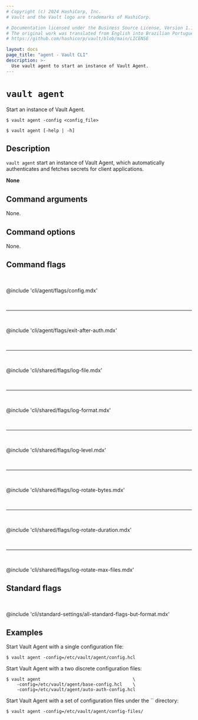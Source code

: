 ```yaml
---
# Copyright (c) 2024 HashiCorp, Inc.
# Vault and the Vault logo are trademarks of HashiCorp.

# Documentation licensed under the Business Source License, Version 1.1.
# The original work was translated from English into Brazilian Portuguese.
# https://github.com/hashicorp/vault/blob/main/LICENSE

layout: docs
page_title: "agent - Vault CLI"
description: >-
  Use vault agent to start an instance of Vault Agent.
---
```


# `vault agent`

Start an instance of Vault Agent.

<CodeBlockConfig hideClipboard>

```shell-session
$ vault agent -config <config_file>

$ vault agent [-help | -h]
```

</CodeBlockConfig>

## Description

`vault agent` start an instance of Vault Agent, which automatically
authenticates and fetches secrets for client applications.

<Tip title="Related API endpoints">

  **None**

</Tip>

## Command arguments

None.

## Command options

None.

## Command flags

<br />

@include 'cli/agent/flags/config.mdx'

<br /><hr /><br />

@include 'cli/agent/flags/exit-after-auth.mdx'

<br /><hr /><br />

@include 'cli/shared/flags/log-file.mdx'

<br /><hr /><br />

@include 'cli/shared/flags/log-format.mdx'

<br /><hr /><br />

@include 'cli/shared/flags/log-level.mdx'

<br /><hr /><br />

@include 'cli/shared/flags/log-rotate-bytes.mdx'

<br /><hr /><br />

@include 'cli/shared/flags/log-rotate-duration.mdx'

<br /><hr /><br />

@include 'cli/shared/flags/log-rotate-max-files.mdx'

## Standard flags

<br />

@include 'cli/standard-settings/all-standard-flags-but-format.mdx'

## Examples

Start Vault Agent with a single configuration file:

```shell-session
$ vault agent -config=/etc/vault/agent/config.hcl
```

Start Vault Agent with a two discrete configuration files:

```shell-session
$ vault agent                                   \
    -config=/etc/vault/agent/base-config.hcl    \
    -config=/etc/vault/agent/auto-auth-config.hcl
```

Start Vault Agent with a set of configuration files under the `` directory:

```shell-session
$ vault agent -config=/etc/vault/agent/config-files/
```
